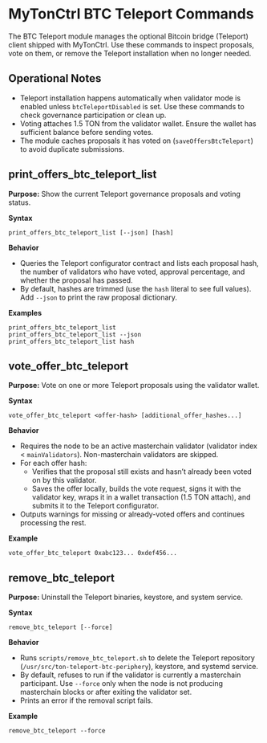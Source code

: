 # MyTonCtrl BTC Teleport Commands

The BTC Teleport module manages the optional Bitcoin bridge (Teleport) client shipped with MyTonCtrl. Use these commands to inspect proposals, vote on them, or remove the Teleport installation when no longer needed.

## Operational Notes
- Teleport installation happens automatically when validator mode is enabled unless `btcTeleportDisabled` is set. Use these commands to check governance participation or clean up.
- Voting attaches 1.5 TON from the validator wallet. Ensure the wallet has sufficient balance before sending votes.
- The module caches proposals it has voted on (`saveOffersBtcTeleport`) to avoid duplicate submissions.

## print_offers_btc_teleport_list
**Purpose:** Show the current Teleport governance proposals and voting status.

**Syntax**
```
print_offers_btc_teleport_list [--json] [hash]
```

**Behavior**
- Queries the Teleport configurator contract and lists each proposal hash, the number of validators who have voted, approval percentage, and whether the proposal has passed.
- By default, hashes are trimmed (use the `hash` literal to see full values). Add `--json` to print the raw proposal dictionary.

**Examples**
```
print_offers_btc_teleport_list
print_offers_btc_teleport_list --json
print_offers_btc_teleport_list hash
```

## vote_offer_btc_teleport
**Purpose:** Vote on one or more Teleport proposals using the validator wallet.

**Syntax**
```
vote_offer_btc_teleport <offer-hash> [additional_offer_hashes...]
```

**Behavior**
- Requires the node to be an active masterchain validator (validator index < `mainValidators`). Non-masterchain validators are skipped.
- For each offer hash:
  - Verifies that the proposal still exists and hasn’t already been voted on by this validator.
  - Saves the offer locally, builds the vote request, signs it with the validator key, wraps it in a wallet transaction (1.5 TON attach), and submits it to the Teleport configurator.
- Outputs warnings for missing or already-voted offers and continues processing the rest.

**Example**
```
vote_offer_btc_teleport 0xabc123... 0xdef456...
```

## remove_btc_teleport
**Purpose:** Uninstall the Teleport binaries, keystore, and system service.

**Syntax**
```
remove_btc_teleport [--force]
```

**Behavior**
- Runs `scripts/remove_btc_teleport.sh` to delete the Teleport repository (`/usr/src/ton-teleport-btc-periphery`), keystore, and systemd service.
- By default, refuses to run if the validator is currently a masterchain participant. Use `--force` only when the node is not producing masterchain blocks or after exiting the validator set.
- Prints an error if the removal script fails.

**Example**
```
remove_btc_teleport --force
```
